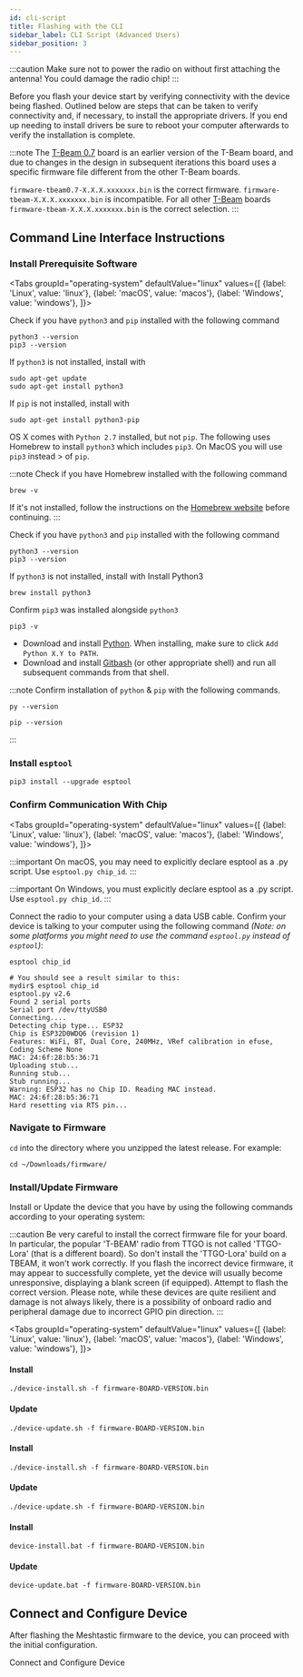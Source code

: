 ```yaml
---
id: cli-script
title: Flashing with the CLI
sidebar_label: CLI Script (Advanced Users)
sidebar_position: 3
---
```



:::caution
Make sure not to power the radio on without first attaching the antenna! You could damage the radio chip!
:::

Before you flash your device start by verifying connectivity with the device being flashed. Outlined below are steps that can be taken to verify connectivity and, if necessary, to install the appropriate drivers. If you end up needing to install drivers be sure to reboot your computer afterwards to verify the installation is complete.

:::note
The [T-Beam 0.7](/docs/hardware/devices/tbeam#t-beam---v07) board is an earlier version of the T-Beam board, and due to changes in the design in subsequent iterations this board uses a specific firmware file different from the other T-Beam boards.

`firmware-tbeam0.7-X.X.X.xxxxxxx.bin` is the correct firmware. `firmware-tbeam-X.X.X.xxxxxxx.bin` is incompatible. For all other [T-Beam](/docs/hardware/devices/tbeam) boards `firmware-tbeam-X.X.X.xxxxxxx.bin` is the correct selection.
:::

## Command Line Interface Instructions
### Install Prerequisite Software
<Tabs
groupId="operating-system"
defaultValue="linux"
values={[
{label: 'Linux', value: 'linux'},
{label: 'macOS', value: 'macos'},
{label: 'Windows', value: 'windows'},
]}>
<TabItem value="linux">


Check if you have `python3` and `pip` installed with the following command

```shell
python3 --version
pip3 --version
```

If `python3` is not installed, install with

```shell
sudo apt-get update
sudo apt-get install python3
```

If `pip` is not installed, install with

```shell
sudo apt-get install python3-pip
```

  </TabItem>
  <TabItem value="macos">



OS X comes with `Python 2.7` installed, but not `pip`. The following uses Homebrew to install `python3` which includes `pip3`. On MacOS you will use `pip3` instead > of `pip`.

:::note
Check if you have Homebrew installed with the following command

```shell
brew -v
```

If it's not installed, follow the instructions on the [Homebrew website](https://brew.sh) before continuing.
:::

Check if you have `python3` and `pip` installed with the following command

```shell
python3 --version
pip3 --version
```

If `python3` is not installed, install with
Install Python3

```shell
brew install python3
```

Confirm `pip3` was installed alongside `python3`

```shell
pip3 -v
```

  </TabItem>
  <TabItem value="windows">

- Download and install [Python](https://www.python.org). When installing, make sure to click `Add Python X.Y to PATH`.
- Download and install [Gitbash](https://gitforwindows.org) (or other appropriate shell) and run all subsequent commands from that shell.

:::note
Confirm installation of `python` & `pip` with the following commands.

```shell
py --version
```

```shell
pip --version
```

:::


  </TabItem>
</Tabs>

### Install `esptool`

```shell
pip3 install --upgrade esptool
```


### Confirm Communication With Chip

<Tabs
groupId="operating-system"
defaultValue="linux"
values={[
{label: 'Linux', value: 'linux'},
{label: 'macOS', value: 'macos'},
{label: 'Windows', value: 'windows'},
]}>
<TabItem value="linux"></TabItem>
<TabItem value="macos">

:::important
On macOS, you may need to explicitly declare esptool as a .py script. Use `esptool.py chip_id`.
:::

</TabItem>
<TabItem value="windows">

:::important
On Windows, you must explicitly declare esptool as a .py script. Use `esptool.py chip_id`.
:::

  </TabItem>
</Tabs>

Connect the radio to your computer using a data USB cable. Confirm your device is talking to your computer using the following command _(Note: on some platforms you might need to use the command `esptool.py` instead of `esptool`)_:

```shell title="Command"
esptool chip_id
```

```shell title="Expected Output"
# You should see a result similar to this:
mydir$ esptool chip_id
esptool.py v2.6
Found 2 serial ports
Serial port /dev/ttyUSB0
Connecting....
Detecting chip type... ESP32
Chip is ESP32D0WDQ6 (revision 1)
Features: WiFi, BT, Dual Core, 240MHz, VRef calibration in efuse, Coding Scheme None
MAC: 24:6f:28:b5:36:71
Uploading stub...
Running stub...
Stub running...
Warning: ESP32 has no Chip ID. Reading MAC instead.
MAC: 24:6f:28:b5:36:71
Hard resetting via RTS pin...
```

### Navigate to Firmware

`cd` into the directory where you unzipped the latest release. For example:

```shell title="Example"
cd ~/Downloads/firmware/
```

### Install/Update Firmware

Install or Update the device that you have by using the following commands according to your operating system:

:::caution
Be very careful to install the correct firmware file for your board. In particular, the popular 'T-BEAM' radio from TTGO is not called 'TTGO-Lora' (that is a different board). So don't install the 'TTGO-Lora' build on a TBEAM, it won't work correctly. If you flash the incorrect device firmware, it may appear to successfully complete, yet the device will usually become unresponsive, displaying a blank screen (if equipped). Attempt to flash the correct version. Please note, while these devices are quite resilient and damage is not always likely, there is a possibility of onboard radio and peripheral damage due to incorrect GPIO pin direction.
:::

<Tabs
groupId="operating-system"
defaultValue="linux"
values={[
{label: 'Linux', value: 'linux'},
{label: 'macOS', value: 'macos'},
{label: 'Windows', value: 'windows'},
]}>
<TabItem value="linux">

#### Install

```shell title="Command"
./device-install.sh -f firmware-BOARD-VERSION.bin
```

#### Update

```shell title="Command"
./device-update.sh -f firmware-BOARD-VERSION.bin
```

  </TabItem>
  <TabItem value="macos">

#### Install

```shell title="Command"
./device-install.sh -f firmware-BOARD-VERSION.bin
```

#### Update

```shell title="Command"
./device-update.sh -f firmware-BOARD-VERSION.bin
```

  </TabItem>
  <TabItem value="windows">

#### Install

```shell title="Command"
device-install.bat -f firmware-BOARD-VERSION.bin
```

#### Update

```shell title="Command"
device-update.bat -f firmware-BOARD-VERSION.bin
```

  </TabItem>
</Tabs>


## Connect and Configure Device

After flashing the Meshtastic firmware to the device, you can proceed with the initial configuration.

<div className="indexCtasBody">
  <Link
    className={"button button--outline button--lg cta--button"}
    to={"/docs/getting-started/initial-config"}
  >
    Connect and Configure Device
  </Link>
</div>
